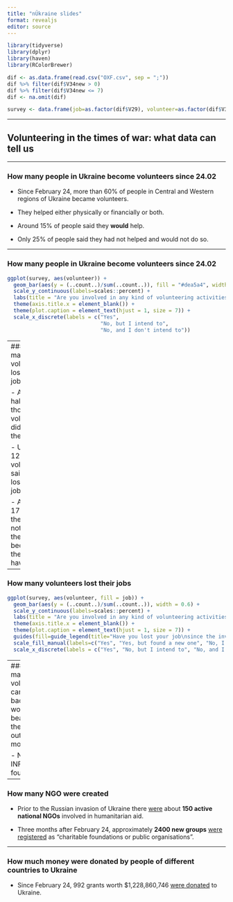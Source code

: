```yaml
---
title: "nÜkraine slides"
format: revealjs
editor: source
---
```


```r

library(tidyverse)
library(dplyr)
library(haven)
library(RColorBrewer)

```

```r

dif <- as.data.frame(read.csv("OXF.csv", sep = ";"))
dif %>% filter(dif$V34new > 0)
dif %>% filter(dif$V34new <= 7)
dif <- na.omit(dif)

survey <- data.frame(job=as.factor(dif$V29), volunteer=as.factor(dif$V34new))

```

---

## Volunteering in the times of war: what data can tell us

------------------------------------------------------------------------

### How many people in Ukraine become volunteers since 24.02

- Since February 24, more than 60% of people in Central and Western regions of Ukraine became volunteers.

- They helped either physically or financially or both.

- Around 15% of people said they **would** help.

- Only 25% of people said they had not helped and would not do so.

------------------------------------------------------------------------

### How many people in Ukraine become volunteers since 24.02

```r

ggplot(survey, aes(volunteer)) + 
  geom_bar(aes(y = (..count..)/sum(..count..)), fill = "#dea5a4", width = 0.6) + 
  scale_y_continuous(labels=scales::percent) +
  labs(title = "Are you involved in any kind of volunteering activities to help army/TDF/IDP?", y = "% of all respondents", caption = "Survey by Democratic Intiatives Foundation, May 7-15, Central and Western regions of Ukraine, N = 1000") +
  theme(axis.title.x = element_blank()) +
  theme(plot.caption = element_text(hjust = 1, size = 7)) +
  scale_x_discrete(labels = c("Yes", 
                              "No, but I intend to",
                              "No, and I don't intend to"))

```

---
### How many volunteers lost their jobs

- Around a half of those who volunteered did not lose their jobs. 

- Up to 12% of volunteers said they lost their jobs. 

- Another 17% of them did not lose their jobs because they did not have ones.
---

### How many volunteers lost their jobs

```r

ggplot(survey, aes(volunteer, fill = job)) + 
  geom_bar(aes(y = (..count..)/sum(..count..)), width = 0.6) + 
  scale_y_continuous(labels=scales::percent) +
  labs(title = "Are you involved in any kind of volunteering activities to help army/TDF/IDP?", y = "% of all respondents", caption = "Survey by Democratic Intiatives Foundation, May 7-15, Central and Western regions of Ukraine, N = 1000") +
  theme(axis.title.x = element_blank()) +
  theme(plot.caption = element_text(hjust = 1, size = 7)) +
  guides(fill=guide_legend(title="Have you lost your job\nsince the invasion?")) +
  scale_fill_manual(labels=c("Yes", "Yes, but found a new one", "No, I didn't have a job to lose", "No, but I don't receive a salary", "No", "Hard to say"), values=c("#F65454", "#F68D54", "#F6B954", "#F6EC54", "#5499F6", "#7E8185")) +
  scale_x_discrete(labels = c("Yes", "No, but I intend to", "No, and I don't intend to"))

```

---
### How many volunteers came back to work beacuse they were out of money

- NO INFO found

---

### How many NGO were created

- Prior to the Russian invasion of Ukraine there [were](https://www.humanitarianoutcomes.org/sites/default/files/publications/ukraine_review_2022.pdf) about **150 active national NGOs** involved in humanitarian aid.

- Three months after February 24, approximately **2400 new groups** [were registered](https://business.diia.gov.ua/cases/novini/ukrainskij-biznes-v-umovah-vijni-analitika-stanu-za-3-misaci) as "charitable foundations or public organisations".

---

### How much money were donated by people of different countries to Ukraine

- Since February 24, 992 grants worth \$1,228,860,746 [were donated](https://topics.candid.org/issue-pages/ukraine/#tab-nav) to Ukraine.
